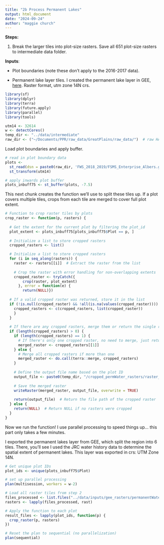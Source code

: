 ```yaml
---
title: "2b Process Permanent Lakes"
output: html_document
date: "2024-09-24"
author: "maggie church"
---
```


**Steps:**

1.  Break the larger tiles into plot-size rasters. Save all 651 plot-size rasters to intermediate data folder.

**Inputs**:

-   Plot boundaries (note these don't apply to the 2016-2017 data).

-   Permanent lake layer tiles. I created the permanent lake layer in GEE, [here](https://code.earthengine.google.com/967bd27fac16af729ef93dc1fd53d1e0){.uri}. Raster format, utm zone 14N crs.

```r
library(sf)
library(dplyr)
library(terra)
library(future.apply)
library(parallel)
library(tools)

utm14 <- 32614
w <- detectCores()
temp_dir <- "../data/intermediate" 
raw_dir <- ("~/Documents/PPR/raw_data/GreatPlains/raw_data/")  # raw HAPET data folder
```

Load plot boundaries and apply buffer.

```r
# read in plot boundary data
plots <- 
  st_read(dsn = paste0(raw_dir, 'FWS_2018_2019/FSMS_Enterprise_Albers.gdb'), layer='FSMS_PLOTS') %>%
  st_transform(utm14)

# apply inwards plot buffer 
plots_inbuff75 <- st_buffer(plots, -7.5)
```

This next chunk creates the function we'll use to split these tiles up. If a plot covers multiple tiles, crops from each tile are merged to cover full plot extent.

```r
# Function to crop raster tiles by plots
crop_raster <- function(p, rasters) {
  
  # Get the extent for the current plot by filtering the plot_id
  plot_extent <- plots_inbuff75[plots_inbuff75$Plot == p, ]
  
  # Initialize a list to store cropped rasters
  cropped_rasters <- list()

  # Initialize a list to store cropped rasters
  for (i in seq_along(rasters)) {
    raster <- rasters[[i]]  # Extract the raster from the list
    
    # Crop the raster with error handling for non-overlapping extents
    cropped_raster <- tryCatch({
        crop(raster, plot_extent)
      }, error = function(e) {
        return(NULL)})
    
  # If a valid cropped raster was returned, store it in the list
  if (!is.null(cropped_raster) && !all(is.na(values(cropped_raster)))) {
    cropped_rasters <- c(cropped_rasters, list(cropped_raster))
    }
  }
  
  # If there are any cropped rasters, merge them or return the single raster
  if (length(cropped_rasters) > 0) {
    if (length(cropped_rasters) == 1) {
      # If there's only one cropped raster, no need to merge, just return it
      merged_raster <- cropped_rasters[[1]]
    } else {
      # Merge all cropped rasters if more than one
      merged_raster <- do.call(terra::merge, cropped_rasters)
    }
    
    # Define the output file name based on the plot ID
    output_file <- paste0(temp_dir, "/cropped_permWater_rasters/raster_", p, ".tif")
    
    # Save the merged raster
    writeRaster(merged_raster, output_file, overwrite = TRUE)
    
    return(output_file)  # Return the file path of the cropped raster
  } else {
    return(NULL)  # Return NULL if no rasters were cropped
  }
}
```

Now we run the function! I use parallel processing to speed things up... this part only takes a few minutes.

I exported the permanent lakes layer from GEE, which split the region into 6 tiles. There, you'll see I used the JRC water history data to determine the spatial extent of permanent lakes. This layer was exported in crs: UTM Zone 14N.

```r
# Get unique plot IDs
plot_ids <- unique(plots_inbuff75$Plot)

# set up parallel processing
plan(multisession, workers = w-2)

# Load all raster tiles from step 2
files_processed <- list.files("../data/inputs/gee_rasters/permanentWater", full.names = TRUE)
rasters <- lapply(files_processed, rast)

# Apply the function to each plot
result_files <- lapply(plot_ids, function(p) {
  crop_raster(p, rasters)
})

# Reset the plan to sequential (no parallelization)
plan(sequential)
```
